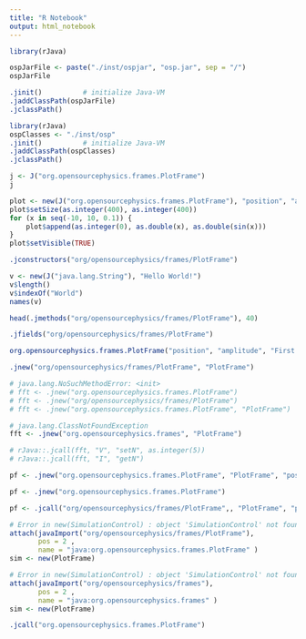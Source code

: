 ```yaml
---
title: "R Notebook"
output: html_notebook
---
```


```r
library(rJava)

ospJarFile <- paste("./inst/ospjar", "osp.jar", sep = "/")
ospJarFile

.jinit()          # initialize Java-VM
.jaddClassPath(ospJarFile)
.jclassPath()
```


```r
library(rJava)
ospClasses <- "./inst/osp" 
.jinit()          # initialize Java-VM
.jaddClassPath(ospClasses)
.jclassPath()
```



```r
j <- J("org.opensourcephysics.frames.PlotFrame")
j
```

```r
plot <- new(J("org.opensourcephysics.frames.PlotFrame"), "position", "amplitude", "First Plot")
plot$setSize(as.integer(400), as.integer(400))
for (x in seq(-10, 10, 0.1)) {
    plot$append(as.integer(0), as.double(x), as.double(sin(x)))
}
plot$setVisible(TRUE)
```




```r
.jconstructors("org/opensourcephysics/frames/PlotFrame")
```


```r
v <- new(J("java.lang.String"), "Hello World!")
v$length()
v$indexOf("World")
names(v)
```


```r
head(.jmethods("org/opensourcephysics/frames/PlotFrame"), 40)
```

```r
.jfields("org/opensourcephysics/frames/PlotFrame")
```


```r
org.opensourcephysics.frames.PlotFrame("position", "amplitude", "First Plot")
```

```r
.jnew("org/opensourcephysics/frames/PlotFrame", "PlotFrame")
```


```r
# java.lang.NoSuchMethodError: <init>
# fft <- .jnew("org.opensourcephysics.frames.PlotFrame")
# fft <- .jnew("org/opensourcephysics/frames/PlotFrame")
# fft <- .jnew("org.opensourcephysics.frames.PlotFrame", "PlotFrame")

# java.lang.ClassNotFoundException
fft <- .jnew("org.opensourcephysics.frames", "PlotFrame")

# rJava::.jcall(fft, "V", "setN", as.integer(5))
# rJava::.jcall(fft, "I", "getN")
```



```r
pf <- .jnew("org.opensourcephysics.frames.PlotFrame", "PlotFrame", "position", "amplitude", "First Plot")
```

```r
pf <- .jnew("org.opensourcephysics.frames.PlotFrame")
```

```r
pf <- .jcall("org/opensourcephysics/frames/PlotFrame",, "PlotFrame", "position")
```



```r
# Error in new(SimulationControl) : object 'SimulationControl' not found
attach(javaImport("org/opensourcephysics/frames/PlotFrame"), 
       pos = 2 , 
       name = "java:org.opensourcephysics.frames.PlotFrame" )
sim <- new(PlotFrame)
```


```r
# Error in new(SimulationControl) : object 'SimulationControl' not found
attach(javaImport("org/opensourcephysics/frames"), 
       pos = 2 , 
       name = "java:org.opensourcephysics.frames" )
sim <- new(PlotFrame)
```

```r
.jcall("org.opensourcephysics.frames.PlotFrame")
```

